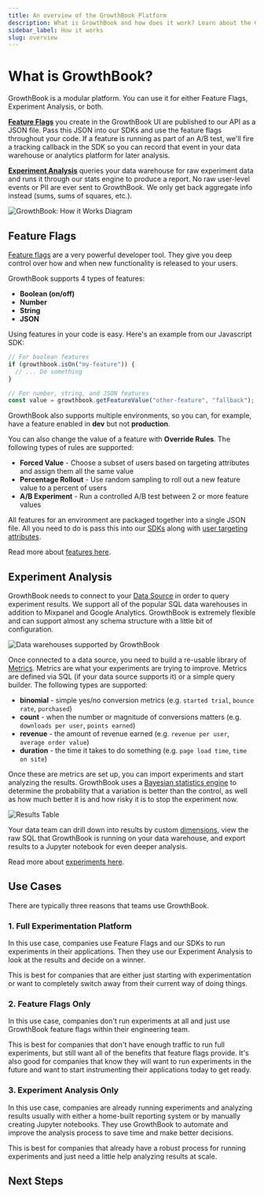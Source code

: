 ```yaml
---
title: An overview of the GrowthBook Platform
description: What is GrowthBook and how does it work? Learn about the GrowthBook platform and how it can help you grow your business.
sidebar_label: How it works
slug: overview
---
```



# What is GrowthBook?

GrowthBook is a modular platform. You can use it for either Feature Flags, Experiment Analysis, or both.

[**Feature Flags**](/app/features) you create in the GrowthBook UI are published to our API as a JSON file. Pass this JSON into our SDKs and use the feature flags throughout your code. If a feature is running as part of an A/B test, we'll fire a tracking callback in the SDK so you can record that event in your data warehouse or analytics platform for later analysis.

[**Experiment Analysis**](/app/experiments) queries your data warehouse for raw experiment data and runs it through our stats engine to produce a report. No raw user-level events or PII are ever sent to GrowthBook. We only get back aggregate info instead (sums, sums of squares, etc.).

<div style={{textAlign: 'center'}}>

![GrowthBook: How it Works Diagram](/images/feature-flagging-experimentation-diagram-766.png)

</div>

## Feature Flags

[Feature flags](/app/features) are a very powerful developer tool. They give you deep control over how and when new functionality is released to your users.

GrowthBook supports 4 types of features:

- **Boolean (on/off)**
- **Number**
- **String**
- **JSON**

Using features in your code is easy. Here's an example from our Javascript SDK:

```js
// For boolean features
if (growthbook.isOn("my-feature")) {
  // ... Do something
}

// For number, string, and JSON features
const value = growthbook.getFeatureValue("other-feature", "fallback");
```

GrowthBook also supports multiple environments, so you can, for example, have a feature enabled in **dev** but not **production**.

You can also change the value of a feature with **Override Rules**. The following types of rules are supported:

- **Forced Value** - Choose a subset of users based on targeting attributes and assign them all the same value
- **Percentage Rollout** - Use random sampling to roll out a new feature value to a percent of users
- **A/B Experiment** - Run a controlled A/B test between 2 or more feature values

All features for an environment are packaged together into a single JSON file. All you need to do is pass this into our [SDKs](/lib) along with [user targeting attributes](/app/features#targeting-attributes).

Read more about [features here](/app/features).

## Experiment Analysis

GrowthBook needs to connect to your [Data Source](/warehouses) in order to query experiment results. We support all of the popular SQL data warehouses in addition to Mixpanel and Google Analytics. GrowthBook is extremely flexible and can support almost any schema structure with a little bit of configuration.

![Data warehouses supported by GrowthBook](/images/GrowthBook-supported-DB-766.png)

Once connected to a data source, you need to build a re-usable library of [Metrics](/app/metrics). Metrics are what your experiments are trying to improve. Metrics are defined via SQL (if your data source supports it) or a simple query builder. The following types are supported:

- **binomial** - simple yes/no conversion metrics (e.g. `started trial`, `bounce rate`, `purchased`)
- **count** - when the number or magnitude of conversions matters (e.g. `downloads per user`, `points earned`)
- **revenue** - the amount of revenue earned (e.g. `revenue per user`, `average order value`)
- **duration** - the time it takes to do something (e.g. `page load time`, `time on site`)

Once these are metrics are set up, you can import experiments and start analyzing the results. GrowthBook uses a [Bayesian statistics engine](/statistics/overview) to determine the probability that a variation is better than the control, as well as how much better it is and how risky it is to stop the experiment now.

![Results Table](/images/results-table.png)

Your data team can drill down into results by custom [dimensions](/app/dimensions), view the raw SQL that GrowthBook is running on your data warehouse, and export results to a Jupyter notebook for even deeper analysis.

Read more about [experiments here](/experiments).

## Use Cases

There are typically three reasons that teams use GrowthBook.

### 1. Full Experimentation Platform

In this use case, companies use Feature Flags and our SDKs to run experiments in their applications. Then they use our Experiment Analysis to look at the results and decide on a winner.

This is best for companies that are either just starting with experimentation or want to completely switch away from their current way of doing things.

### 2. Feature Flags Only

In this use case, companies don't run experiments at all and just use GrowthBook feature flags within their engineering team.

This is best for companies that don't have enough traffic to run full experiments, but still want all of the benefits that feature flags provide. It's also good for companies that know they will want to run experiments in the future and want to start instrumenting their applications today to get ready.

### 3. Experiment Analysis Only

In this use case, companies are already running experiments and analyzing results usually with either a home-built reporting system or by manually creating Jupyter notebooks. They use GrowthBook to automate and improve the analysis process to save time and make better decisions.

This is best for companies that already have a robust process for running experiments and just need a little help analyzing results at scale.

## Next Steps

<div className="row is-multiline">
    <div className="col col--4">
      <ButtonCard
        to={'/quick-start'}
        title="Quick Start Guide"
        description="Learn how to get started with GrowthBook"
        style={{ height: '100%' }}
        color="default"
      ></ButtonCard>
    </div>
    <div className="col col--4">
        <ButtonCard
            to={'/self-host'}
            title="Self-Host"
            description="Learn about running GrowthBook on your own infrastructure"
            style={{ height: '100%' }}
        ></ButtonCard>
    </div>
    <div className="col col--4">
        <ButtonCard
            to={'/lib'}
            title="SDK Docs"
            description="Learn about the GrowthBook SDKs"
            style={{ height: '100%' }}
            color="default"
        ></ButtonCard>
    </div>

</div>
